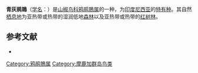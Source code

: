 {{Speciesbox
| name = 青灰鹃鵙
| image = 
| status = LC | status_system = IUCN3.1
| genus = Coracina
| species = schistacea
| authority = Sharpe, 1879
| synonyms = }}
'''青灰鹃鵙'''（[[学名|学名]]：{{lang|la|''Coracina schistacea''}}）是[[山椒鸟科|山椒鸟科]][[鸦鹃鵙属|鸦鹃鵙属]]的一种，为[[印度尼西亚|印度尼西亚]]的[[特有种|特有种]]。其自然[[栖息地|栖息地]]为亚热带或热带的湿润低地[[森林|森林]]以及亚热带或热带的[[红树林|红树林]]。

== 参考文献 ==
* {{IUCN2010
|assessors=BirdLife International
|year=2009
|id=146785
|title=Coracina schistacea
|version=2010.3
|downloaded= 2010-10-27
}}
{{Taxonbar|from=Q1587181}}

[[Category:鸦鹃鵙属|Category:鸦鹃鵙属]]
[[Category:摩鹿加群岛鸟类|Category:摩鹿加群岛鸟类]]